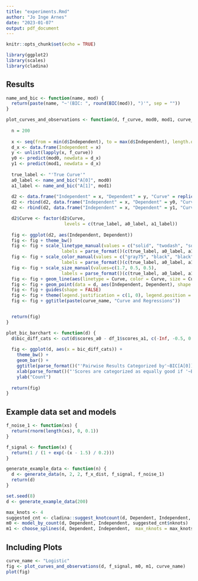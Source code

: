 ```yaml
---
title: "experiments.Rmd"
author: "Jo Inge Arnes"
date: "2023-01-07"
output: pdf_document
---
```


```r
knitr::opts_chunk$set(echo = TRUE)
```

```r
library(ggplot2)
library(scales)
library(cladina)
```

## Results

```r

name_and_bic <- function(name, mod) {
  return(paste(name, "~'(BIC: ", round(BIC(mod)), ")'", sep = ""))
}

plot_curves_and_observations <- function(d, f_curve, mod0, mod1, curve_name) {
  
  n = 200
  
  x <- seq(from = min(d$Independent), to = max(d$Independent), length.out = n)
  d_x <- data.frame(Independent = x)
  y <- unlist(lapply(x, f_curve))
  y0 <- predict(mod0, newdata = d_x)
  y1 <- predict(mod1, newdata = d_x)
  
  true_label <- "'True Curve'"
  a0_label <- name_and_bic("A[0]", mod0)
  a1_label <- name_and_bic("A[1]", mod1)
  
  d2 <- data.frame("Independent" = x, "Dependent" = y, "Curve" = replicate(n, true_label))
  d2 <- rbind(d2, data.frame("Independent" = x, "Dependent" = y0, "Curve" = replicate(n, a0_label)))
  d2 <- rbind(d2, data.frame("Independent" = x, "Dependent" = y1, "Curve" = replicate(n, a1_label)))

  d2$Curve <- factor(d2$Curve,
                      levels = c(true_label, a0_label, a1_label))
  
  fig <- ggplot(d2, aes(Independent, Dependent)) 
  fig <- fig + theme_bw()
  fig <- fig + scale_linetype_manual(values = c("solid", "twodash", "solid"),
                     labels = parse_format()(c(true_label, a0_label, a1_label)))
  fig <- fig + scale_color_manual(values = c("gray75", "black", "black"),
                     labels = parse_format()(c(true_label, a0_label, a1_label)))
  fig <- fig + scale_size_manual(values=c(1.7, 0.5, 0.5),
                     labels = parse_format()(c(true_label, a0_label, a1_label)))
  fig <- fig + geom_line(aes(linetype = Curve, color = Curve, size = Curve))
  fig <- fig + geom_point(data = d, aes(Independent, Dependent), shape = 1, color = "gray70")
  fig <- fig + guides(shape = FALSE)
  fig <- fig + theme(legend.justification = c(1, 0), legend.position = c(1, 0))
  fig <- fig + ggtitle(paste(curve_name, "Curve and Regressions"))


  return(fig)
}

```

```r

plot_bic_barchart <- function(d) {
  d$bic_diff_cats <- cut(d$scores_a0 - df_1$scores_a1, c(-Inf, -0.5, 0.5, Inf), c("W", "E", "B"), right = FALSE)
  
  fig <- ggplot(d, aes(x = bic_diff_cats)) + 
    theme_bw() +
    geom_bar() +
    ggtitle(parse_format()("'Pairwise Results Categorized by'~BIC[A[0]] - BIC[A[1]]")) +
    xlab(parse_format()("'Scores are categorized as equally good if '~BIC[A[0]] - BIC[A[1]] <= abs(0.5)")) + 
    ylab("Count")
  
  return(fig)
}

```

## Example data set and models

```r
f_noise_1 <- function(xs) {
  return(rnorm(length(xs), 0, 0.1))
}

f_signal <- function(x) {
  return(1 / (1 + exp(-(x - 1.5) / 0.2)))
}

generate_example_data <- function(n) {
  d <- generate_data(n, 2, 2, f_x_dist, f_signal, f_noise_1)
  return(d)
}
```

```r
set.seed(8)
d <- generate_example_data(200)

max_knots <- 4
suggested_cnt <- cladina::suggest_knotcount(d, Dependent, Independent, max_knots, stats::BIC)
m0 <- model_by_count(d, Dependent, Independent, suggested_cnt$nknots)
m1 <- choose_splines(d, Dependent, Independent,  max_nknots = max_knots, icr_fn = stats::BIC)$model

```

## Including Plots

```r
curve_name <- "Logistic"
fig <- plot_curves_and_observations(d, f_signal, m0, m1, curve_name)
plot(fig)

```
